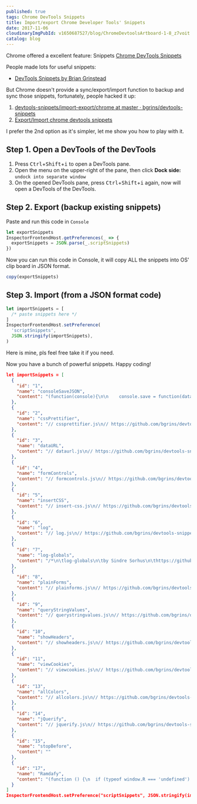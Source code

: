 ```yaml
---
published: true
tags: Chrome DevTools Snippets
title: Import/export Chrome Developer Tools' Snippets
date: 2017-11-06
cloudinaryImgPubId: v1650687527/blog/ChromeDevtoolsArtboard-1-8_z7voit
catalog: blog
---
```


Chrome offered a excellent feature: Snippets
[Chrome DevTools Snippets](https://developers.google.com/web/tools/chrome-devtools/snippets)

People made lots for useful snippets:

- [DevTools Snippets by Brian Grinstead](https://bgrins.github.io/devtools-snippets/)

But Chrome doesn't provide a sync/export/import function to backup and sync
those snippets, fortunately, people hacked it up:

1. [devtools-snippets/import-export/chrome at master · bgrins/devtools-snippets](https://github.com/bgrins/devtools-snippets/tree/master/import-export/chrome)
2. [Export/Import chrome devtools snippets](https://gist.github.com/DJTB/9c177156340e3d4be8580574ecf31c06)

I prefer the 2nd option as it's simpler, let me show you how to play with it.

## Step 1. Open a DevTools of the DevTools

1. Press <kbd>Ctrl</kbd>+<kbd>Shift</kbd>+<kbd>i</kbd> to open a DevTools pane.
2. Open the menu on the upper-right of the pane, then click **Dock side:**
   `undock into separate window`
3. On the opened DevTools pane, press
   <kbd>Ctrl</kbd>+<kbd>Shift</kbd>+<kbd>i</kbd> again, now will open a DevTools
   of the DevTools.

## Step 2. Export (backup existing snippets)

Paste and run this code in `Console`

```js
let exportSnippets
InspectorFrontendHost.getPreferences(_ => {
  exportSnippets = JSON.parse(_.scriptSnippets)
})
```

Now you can run this code in Console, it will copy ALL the snippets into OS'
clip board in JSON format.

```js
copy(exportSnippets)
```

## Step 3. Import (from a JSON format code)

```js
let importSnippets = [
  /* paste snippets here */
]
InspectorFrontendHost.setPreference(
  'scriptSnippets',
  JSON.stringify(importSnippets),
)
```

Here is mine, pls feel free take it if you need.

Now you have a bunch of powerful snippets. Happy coding!

```json
let importSnippets = [
  {
    "id": "1",
    "name": "consoleSaveJSON",
    "content": "(function(console){\n\n    console.save = function(data, filename){\n\n        if(!data) {\n            console.error('Console.save: No data')\n            return;\n        }\n\n        if(!filename) filename = 'console.json'\n\n        if(typeof data === \"object\"){\n            data = JSON.stringify(data, undefined, 4)\n        }\n\n        var blob = new Blob([data], {type: 'text/json'}),\n            e    = document.createEvent('MouseEvents'),\n            a    = document.createElement('a')\n\n        a.download = filename\n        a.href = window.URL.createObjectURL(blob)\n        a.dataset.downloadurl =  ['text/json', a.download, a.href].join(':')\n        e.initMouseEvent('click', true, false, window, 0, 0, 0, 0, 0, false, false, false, false, 0, null)\n        a.dispatchEvent(e)\n    }\n})(console)"
  },
  {
    "id": "2",
    "name": "cssPrettifier",
    "content": "// cssprettifier.js\n// https://github.com/bgrins/devtools-snippets\n// Unminify and prettify a CSS file.\n\n/*\n * cssprettifier-bookmarklet\n * Copyright (c) 2013 Addy Osmani, Sindre Sorhus\n * CSSBeautify (c) Sencha, Ariya Hidayat\n * Prism (c) Lea Verou\n * Licensed under the MIT license.\n */\n /*globals document:true*/\n(function () {\n  'use strict';\n\n  if (document.body.childNodes.length !== 1) {\n       console.log(\"CSS Prettify: This page doesn't appear to be a stylesheet.  Make sure you run this on a css file\");\n       return;\n  }\n\n  // cssbeautify\n  (function(){\"use strict\";function a(a,b){function s(a){return\" \"===a||\"\\n\"===a||\"   \"===a||\"\\r\"===a||\"\\f\"===a}function t(a){return\"'\"===a||'\"'===a}function u(a){return h>=\"a\"&&\"z\">=h||h>=\"A\"&&\"Z\">=h||h>=\"0\"&&\"9\">=h||\"-_*.:#\".indexOf(a)>=0}function v(){var a;for(a=m;a>0;a-=1)g+=c.indent}function w(){g=r(g),p?g+=\" {\":(g+=\"\\n\",v(),g+=\"{\"),\"\\n\"!==i&&(g+=\"\\n\"),m+=1}function x(){var a;m-=1,g=r(g),q&&(a=g.charAt(g.length-1),\";\"!==a&&\"{\"!==a&&(g+=\";\")),g+=\"\\n\",v(),g+=\"}\",f.push(g),g=\"\"}var c,f,h,i,j,k,l,m,n,o,r,d=0,e=a.length,g=\"\",p=!0,q=!1;for(c=arguments.length>1?b:{},c.indent===void 0&&(c.indent=\"    \"),\"string\"==typeof c.openbrace&&(p=\"end-of-line\"===c.openbrace),\"boolean\"==typeof c.autosemicolon&&(q=c.autosemicolon),r=String.prototype.trimRight?function(a){return a.trimRight()}:function(a){return a.replace(/\\s+$/,\"\")},l={Start:0,AtRule:1,Block:2,Selector:3,Ruleset:4,Property:5,Separator:6,Expression:7,URL:8},m=0,k=l.Start,o=!1,f=[],a=a.replace(/\\r\\n/g,\"\\n\");e>d;)if(h=a.charAt(d),i=a.charAt(d+1),d+=1,t(n))g+=h,h===n&&(n=null),\"\\\\\"===h&&i===n&&(g+=i,d+=1);else if(t(h))g+=h,n=h;else if(o)g+=h,\"*\"===h&&\"/\"===i&&(o=!1,g+=i,d+=1);else if(\"/\"!==h||\"*\"!==i){if(k===l.Start){if(0===f.length&&s(h)&&0===g.length)continue;if(\" \">=h||h.charCodeAt(0)>=128){k=l.Start,g+=h;continue}if(u(h)||\"[\"===h||\"@\"===h){if(j=r(g),0===j.length)f.length>0&&(g=\"\\n\\n\");else if(\"}\"===j.charAt(j.length-1)||\";\"===j.charAt(j.length-1))g=j+\"\\n\\n\";else for(;;){if(i=g.charAt(g.length-1),\" \"!==i&&9!==i.charCodeAt(0))break;g=g.substr(0,g.length-1)}g+=h,k=\"@\"===h?l.AtRule:l.Selector;continue}}if(k!==l.AtRule)if(k!==l.Block)if(k!==l.Selector)if(k!==l.Ruleset)if(k!==l.Property)if(k!==l.Separator)if(k!==l.Expression)k===l.URL&&\")\"===h&&g.charAt(\"\\\\\"!==g.length-1)?(g+=h,k=l.Expression):g+=h;else{if(\"}\"===h){x(),k=l.Start,m>0&&(k=l.Block);continue}if(\";\"===h){g=r(g),g+=\";\\n\",k=l.Ruleset;continue}if(g+=h,\"(\"===h&&\"l\"===g.charAt(g.length-2)&&\"r\"===g.charAt(g.length-3)&&\"u\"===g.charAt(g.length-4)){k=l.URL;continue}}else{if(!s(h)){g+=h,k=l.Expression;continue}t(i)&&(k=l.Expression)}else{if(\":\"===h){g=r(g),g+=\": \",k=l.Expression,s(i)&&(k=l.Separator);continue}if(\"}\"===h){x(),k=l.Start,m>0&&(k=l.Block);continue}g+=h}else{if(\"}\"===h){x(),k=l.Start,m>0&&(k=l.Block);continue}if(\"\\n\"===h){g=r(g),g+=\"\\n\";continue}if(!s(h)){g=r(g),g+=\"\\n\",v(),g+=h,k=l.Property;continue}g+=h}else{if(\"{\"===h){w(),k=l.Ruleset;continue}if(\"}\"===h){x(),k=l.Start;continue}g+=h}else{if(u(h)){if(j=r(g),0===j.length)f.length>0&&(g=\"\\n\\n\");else if(\"}\"===j.charAt(j.length-1))g=j+\"\\n\\n\";else for(;;){if(i=g.charAt(g.length-1),\" \"!==i&&9!==i.charCodeAt(0))break;g=g.substr(0,g.length-1)}v(),g+=h,k=l.Selector;continue}if(\"}\"===h){x(),k=l.Start;continue}g+=h}else{if(\";\"===h){g+=h,k=l.Start;continue}if(\"{\"===h){j=r(g),w(),k=\"@font-face\"===j?l.Ruleset:l.Block;continue}g+=h}}else o=!0,g+=h,g+=i,d+=1;return g=f.join(\"\")+g}\"undefined\"!=typeof exports?module.exports=exports=a:\"object\"==typeof window&&(window.cssbeautify=a)})();\n  // prism\n  (function(){var e=/\\blang(?:uage)?-(?!\\*)(\\w+)\\b/i,t=self.Prism={util:{type:function(e){return Object.prototype.toString.call(e).match(/\\[object (\\w+)\\]/)[1]},clone:function(e){var n=t.util.type(e);switch(n){case\"Object\":var r={};for(var i in e)e.hasOwnProperty(i)&&(r[i]=t.util.clone(e[i]));return r;case\"Array\":return e.slice()}return e}},languages:{extend:function(e,n){var r=t.util.clone(t.languages[e]);for(var i in n)r[i]=n[i];return r},insertBefore:function(e,n,r,i){i=i||t.languages;var s=i[e],o={};for(var u in s)if(s.hasOwnProperty(u)){if(u==n)for(var a in r)r.hasOwnProperty(a)&&(o[a]=r[a]);o[u]=s[u]}return i[e]=o},DFS:function(e,n){for(var r in e){n.call(e,r,e[r]);t.util.type(e)===\"Object\"&&t.languages.DFS(e[r],n)}}},highlightAll:function(e,n){var r=document.querySelectorAll('code[class*=\"language-\"], [class*=\"language-\"] code, code[class*=\"lang-\"], [class*=\"lang-\"] code');for(var i=0,s;s=r[i++];)t.highlightElement(s,e===!0,n)},highlightElement:function(r,i,s){var o,u,a=r;while(a&&!e.test(a.className))a=a.parentNode;if(a){o=(a.className.match(e)||[,\"\"])[1];u=t.languages[o]}if(!u)return;r.className=r.className.replace(e,\"\").replace(/\\s+/g,\" \")+\" language-\"+o;a=r.parentNode;/pre/i.test(a.nodeName)&&(a.className=a.className.replace(e,\"\").replace(/\\s+/g,\" \")+\" language-\"+o);var f=r.textContent;if(!f)return;f=f.replace(/&/g,\"&amp;\").replace(/</g,\"&lt;\").replace(/>/g,\"&gt;\").replace(/\\u00a0/g,\" \");var l={element:r,language:o,grammar:u,code:f};t.hooks.run(\"before-highlight\",l);if(i&&self.Worker){var c=new Worker(t.filename);c.onmessage=function(e){l.highlightedCode=n.stringify(JSON.parse(e.data));l.element.innerHTML=l.highlightedCode;s&&s.call(l.element);t.hooks.run(\"after-highlight\",l)};c.postMessage(JSON.stringify({language:l.language,code:l.code}))}else{l.highlightedCode=t.highlight(l.code,l.grammar);l.element.innerHTML=l.highlightedCode;s&&s.call(r);t.hooks.run(\"after-highlight\",l)}},highlight:function(e,r){return n.stringify(t.tokenize(e,r))},tokenize:function(e,n){var r=t.Token,i=[e],s=n.rest;if(s){for(var o in s)n[o]=s[o];delete n.rest}e:for(var o in n){if(!n.hasOwnProperty(o)||!n[o])continue;var u=n[o],a=u.inside,f=!!u.lookbehind||0;u=u.pattern||u;for(var l=0;l<i.length;l++){var c=i[l];if(i.length>e.length)break e;if(c instanceof r)continue;u.lastIndex=0;var h=u.exec(c);if(h){f&&(f=h[1].length);var p=h.index-1+f,h=h[0].slice(f),d=h.length,v=p+d,m=c.slice(0,p+1),g=c.slice(v+1),y=[l,1];m&&y.push(m);var b=new r(o,a?t.tokenize(h,a):h);y.push(b);g&&y.push(g);Array.prototype.splice.apply(i,y)}}}return i},hooks:{all:{},add:function(e,n){var r=t.hooks.all;r[e]=r[e]||[];r[e].push(n)},run:function(e,n){var r=t.hooks.all[e];if(!r||!r.length)return;for(var i=0,s;s=r[i++];)s(n)}}},n=t.Token=function(e,t){this.type=e;this.content=t};n.stringify=function(e){if(typeof e==\"string\")return e;if(Object.prototype.toString.call(e)==\"[object Array]\")return e.map(n.stringify).join(\"\");var r={type:e.type,content:n.stringify(e.content),tag:\"span\",classes:[\"token\",e.type],attributes:{}};r.type==\"comment\"&&(r.attributes.spellcheck=\"true\");t.hooks.run(\"wrap\",r);var i=\"\";for(var s in r.attributes)i+=s+'=\"'+(r.attributes[s]||\"\")+'\"';return\"<\"+r.tag+' class=\"'+r.classes.join(\" \")+'\" '+i+\">\"+r.content+\"</\"+r.tag+\">\"};if(!self.document){self.addEventListener(\"message\",function(e){var n=JSON.parse(e.data),r=n.language,i=n.code;self.postMessage(JSON.stringify(t.tokenize(i,t.languages[r])));self.close()},!1);return}var r=document.getElementsByTagName(\"script\");r=r[r.length-1];if(r){t.filename=r.src;document.addEventListener&&!r.hasAttribute(\"data-manual\")&&document.addEventListener(\"DOMContentLoaded\",t.highlightAll)}})();;\n  Prism.languages.css={comment:/\\/\\*[\\w\\W]*?\\*\\//g,atrule:/@[\\w-]+?(\\s+[^;{]+)?(?=\\s*{|\\s*;)/gi,url:/url\\(([\"']?).*?\\1\\)/gi,selector:/[^\\{\\}\\s][^\\{\\}]*(?=\\s*\\{)/g,property:/(\\b|\\B)[a-z-]+(?=\\s*:)/ig,string:/(\"|')(\\\\?.)*?\\1/g,important:/\\B!important\\b/gi,ignore:/&(lt|gt|amp);/gi,punctuation:/[\\{\\};:]/g};Prism.languages.markup&&Prism.languages.insertBefore(\"markup\",\"tag\",{style:{pattern:/(&lt;|<)style[\\w\\W]*?(>|&gt;)[\\w\\W]*?(&lt;|<)\\/style(>|&gt;)/ig,inside:{tag:{pattern:/(&lt;|<)style[\\w\\W]*?(>|&gt;)|(&lt;|<)\\/style(>|&gt;)/ig,inside:Prism.languages.markup.tag.inside},rest:Prism.languages.css}}});\n\n  var prismStyle = document.createElement('style');\n  var beautified = cssbeautify(document.body.textContent, {autosemicolon: true});\n  var highlighted = Prism.highlight(beautified, Prism.languages.css);\n\n  prismStyle.textContent = 'code[class*=\"language-\"],pre[class*=\"language-\"]{color:black;text-shadow:0 1px white;font-family:Consolas,Monaco,\\'Andale Mono\\',monospace;direction:ltr;text-align:left;white-space:pre;word-spacing:normal;-moz-tab-size:4;-o-tab-size:4;tab-size:4;-webkit-hyphens:none;-moz-hyphens:none;-ms-hyphens:none;hyphens:none;}@media print{code[class*=\"language-\"],pre[class*=\"language-\"]{text-shadow:none;}}pre[class*=\"language-\"]{padding:1em;margin:.5em 0;overflow:auto;}:not(pre) > code[class*=\"language-\"],pre[class*=\"language-\"]{background:#f5f2f0;}:not(pre) > code[class*=\"language-\"]{padding:.1em;border-radius:.3em;}.token.comment,.token.prolog,.token.doctype,.token.cdata{color:slategray;}.token.punctuation{color:#999;}.namespace{opacity:.7;}.token.property,.token.tag,.token.boolean,.token.number{color:#905;}.token.selector,.token.attr-name,.token.string{color:#690;}.token.operator,.token.entity,.token.url,.language-css .token.string,.style .token.string{color:#a67f59;background:hsla(0,0%,100%,.5);}.token.atrule,.token.attr-value,.token.keyword{color:#07a;}.token.regex,.token.important{color:#e90;}.token.important{font-weight:bold;}.token.entity{cursor:help;}';\n\n  document.head.innerHTML = '';\n  document.head.appendChild(prismStyle);\n  document.body.innerHTML = '<code><pre>' + highlighted + '</pre></code>';\n\n})();"
  },
  {
    "id": "3",
    "name": "dataURL",
    "content": "// dataurl.js\n// https://github.com/bgrins/devtools-snippets\n// Print out data URLs for all images / canvases on the page.\n\n(function() {\n\n  console.group(\"Data URLs\");\n\n  [].forEach.call(document.querySelectorAll(\"img\"), function(i) {\n    var c = document.createElement(\"canvas\");\n    var ctx = c.getContext(\"2d\");\n    c.width = i.width;\n    c.height = i.height;\n\n    try {\n      ctx.drawImage(i, 0, 0);\n      console.log(i, c.toDataURL());\n    }\n    catch(e) {\n      console.log(i, \"No Permission - try opening this image in a new tab and running the snippet again?\", i.src);\n    }\n  });\n\n  [].forEach.call(document.querySelectorAll(\"canvas\"), function(c) {\n    try {\n      console.log(c, c.toDataURL());\n    }\n    catch(e) {\n      console.log(c, \"No Permission\");\n    }\n  });\n\n  console.groupEnd(\"Data URLs\");\n\n})();"
  },
  {
    "id": "4",
    "name": "formControls",
    "content": "// formcontrols.js\n// https://github.com/bgrins/devtools-snippets\n// Print out forms and their controls\n\n(function() {\n\n  var forms = document.querySelectorAll(\"form\");\n\n  for (var i = 0, len = forms.length; i < len; i++) {\n    var tab = [ ];\n\n    console.group(\"HTMLForm quot;\" + forms[i].name + \"quot;: \" + forms[i].action);\n    console.log(\"Element:\", forms[i], \"\\nName:    \"+forms[i].name+\"\\nMethod:  \"+forms[i].method.toUpperCase()+\"\\nAction:  \"+forms[i].action || \"null\");\n\n    [\"input\", \"textarea\", \"select\"].forEach(function (control) {\n      [].forEach.call(forms[i].querySelectorAll(control), function (node) {\n        tab.push({\n          \"Element\": node,\n          \"Type\": node.type,\n          \"Name\": node.name,\n          \"Value\": node.value,\n          \"Pretty Value\": (isNaN(node.value) || node.value === \"\" ? node.value : parseFloat(node.value))\n        });\n      });\n    });\n\n    console.table(tab);\n    console.groupEnd();\n  }\n})();"
  },
  {
    "id": "5",
    "name": "insertCSS",
    "content": "// insert-css.js\n// https://github.com/bgrins/devtools-snippets\n// Injects a snippet of CSS into the current page.\n\nfunction insertCss(code) {\n  var style = document.createElement('style');\n  style.type = 'text/css';\n\n  if (style.styleSheet) {  // IE\n    style.styleSheet.cssText = code;\n  } else { // Other browsers\n    style.innerHTML = code;\n  }\n  document.getElementsByTagName(\"head\")[0].appendChild( style );\n}\n\n// Feel free to extend this snippet with your favorite CSS snippets.\n// Here's an example which makes the current page high contrast.\n// Notice the trailing backslashes, used to define multiline strings.\nfunction insertCssHighContrast() {\n  var css = '\\\n    * { background: white ! important; color: black !important } \\\n    :link, :link * { color: #0000EE !important } \\\n    :visited, :visited * { color: #551A8B !important } \\\n  ';\n    insertCss(css);\n}"
  },
  {
    "id": "6",
    "name": "log",
    "content": "// log.js\n// https://github.com/bgrins/devtools-snippets\n// Adds a `log` function to window object.\n// http://www.briangrinstead.com/blog/console-log-helper-function\n \n(function() {\n \n  window.log = Function.prototype.bind.call(console.log, console);\n \n})();"
  },
  {
    "id": "7",
    "name": "log-globals",
    "content": "/*\n\tlog-globals\n\tby Sindre Sorhus\n\thttps://github.com/sindresorhus/log-globals\n\tMIT License\n*/\n(function () {\n\t'use strict';\n\n\tfunction getIframe() {\n\t\tvar el = document.createElement('iframe');\n\t\tel.style.display = 'none';\n\t\tdocument.body.appendChild(el);\n\t\tvar win = el.contentWindow;\n\t\tdocument.body.removeChild(el);\n\t\treturn win;\n\t}\n\n\tfunction detectGlobals() {\n\t\tvar iframe = getIframe();\n\t\tvar ret = Object.create(null);\n\n\t\tfor (var prop in window) {\n\t\t\tif (!(prop in iframe)) {\n\t\t\t\tret[prop] = window[prop];\n\t\t\t}\n\t\t}\n\n\t\treturn ret;\n\t}\n\n\tconsole.log(detectGlobals());\n})();"
  },
  {
    "id": "8",
    "name": "plainForms",
    "content": "// plainforms.js\n// https://github.com/bgrins/devtools-snippets\n// Remove HTML5 form features (validations and special input types).\n//HTML5 Forms are great, but sometimes you don’t want the browser to validate \n//or present special controls for them. For instance, if you want to test server-side \n//validation of some fields, you do not want the browser to prevent invalid data for \n//that field type. This snippet finds all of the HTML5 input elements, sets their type \n//attributes to “text” (and keeps any values that were set), and removes any validations \n//enforced by the browser. Implementation by stroebjo.\n(function () {\n\n  ['maxlength', 'required', 'min', 'max', 'pattern', 'step' ].forEach(function (attr) {\n    [].forEach.call(document.querySelectorAll(\"[\" + attr + \"]\"), function (node) {\n      node.removeAttribute(attr);\n    });\n  });\n\n  ['tel', 'url', 'email', 'datetime', 'date', 'month', 'week', 'time', 'datetime-local', 'number', 'range', 'color'].forEach(function (type) {\n    [].forEach.call(document.querySelectorAll(\"input[type=\" + type + \"]\"), function (node) {\n      node.setAttribute('type', 'text');\n    });\n  });\n\n  console.info(\"All HTML5 form validations have been removed.\");\n})();"
  },
  {
    "id": "9",
    "name": "queryStringValues",
    "content": "// querystringvalues.js\n// https://github.com/bgrins/devtools-snippets\n// Print out key/value pairs from querystring.\n \n(function() {\n \n  var url = location;\n  var querystring = location.search.slice(1);\n  var tab = querystring.split(\"&\").map(function(qs) {\n    return { \"Key\": qs.split(\"=\")[0], \"Value\": qs.split(\"=\")[1], \"Pretty Value\": decodeURIComponent(qs.split(\"=\")[1]).replace(/\\+/g,\" \") }\n  });\n \n  console.group(\"Querystring Values\");\n  console.log(\"URL: \"+url+\"\\nQS:  \"+querystring);\n  console.table(tab);\n  console.groupEnd(\"Querystring Values\");\n \n})();"
  },
  {
    "id": "10",
    "name": "showHeaders",
    "content": "// showheaders.js\n// https://github.com/bgrins/devtools-snippets\n// Print out response headers for current URL.\n \n(function() {\n \n  var request=new XMLHttpRequest();\n  request.open('HEAD',window.location,true);\n   \n  request.onload = request.onerror = function () {\n    var headers = request.getAllResponseHeaders();\n    var tab = headers.split(\"\\n\").map(function(h) {\n      return { \"Key\": h.split(\": \")[0], \"Value\": h.split(\": \")[1] }\n    }).filter(function(h) { return h.Value !== undefined; });\n \n    console.group(\"Request Headers\");\n    console.log(headers);\n    console.table(tab);\n    console.groupEnd(\"Request Headers\");\n  };\n   \n  request.send(null);\n \n})();"
  },
  {
    "id": "11",
    "name": "viewCookies",
    "content": "// viewcookies.js\n// https://github.com/bgrins/devtools-snippets\n// Shows all cookies stored in document.cookies in a console.table\n \n(function() {\n  'use strict';\n \n  window.viewCookies = function() {\n    if (document.cookie) {\n      const cookies = document.cookie\n        .split(/; ?/)\n        .map(s => {\n          const [ , key, value ] = s.match(/^(.*?)=(.*)$/);\n          return {\n            key,\n            value: decodeURIComponent(value)\n          };\n        });\n \n      console.table(cookies);\n    }\n    else {\n      console.warn('document.cookie is empty!');\n    }\n  };\n})();\n \nwindow.viewCookies();"
  },
  {
    "id": "13",
    "name": "allColors",
    "content": "// allcolors.js\n// https://github.com/bgrins/devtools-snippets\n// Print out CSS colors used in elements on the page.\n \n(function () {\n  // Should include colors from elements that have a border color but have a zero width?\n  var includeBorderColorsWithZeroWidth = false;\n \n  var allColors = {};\n  var props = [\"background-color\", \"color\", \"border-top-color\", \"border-right-color\", \"border-bottom-color\", \"border-left-color\"];\n  var skipColors = {\n    \"rgb(0, 0, 0)\": 1,\n    \"rgba(0, 0, 0, 0)\": 1,\n    \"rgb(255, 255, 255)\": 1\n  };\n \n  [].forEach.call(document.querySelectorAll(\"*\"), function (node) {\n    var nodeColors = {};\n    props.forEach(function (prop) {\n      var color = window.getComputedStyle(node, null).getPropertyValue(prop),\n        thisIsABorderProperty = (prop.indexOf(\"border\") != -1),\n        notBorderZero = thisIsABorderProperty ? window.getComputedStyle(node, null).getPropertyValue(prop.replace(\"color\", \"width\")) !== \"0px\" : true,\n        colorConditionsMet;\n \n      if (includeBorderColorsWithZeroWidth) {\n        colorConditionsMet = color && !skipColors[color];\n      } else {\n        colorConditionsMet = color && !skipColors[color] && notBorderZero;\n      }\n \n      if (colorConditionsMet) {\n        if (!allColors[color]) {\n          allColors[color] = {\n            count: 0,\n            nodes: []\n          };\n        }\n \n        if (!nodeColors[color]) {\n          allColors[color].count++;\n          allColors[color].nodes.push(node);\n        }\n \n        nodeColors[color] = true;\n      }\n    });\n  });\n \n  function rgbTextToRgbArray(rgbText) {\n    return rgbText.replace(/\\s/g, \"\").match(/\\d+,\\d+,\\d+/)[0].split(\",\").map(function(num) {\n      return parseInt(num, 10);\n    });\n  }\n \n  function componentToHex(c) {\n    var hex = c.toString(16);\n    return hex.length == 1 ? \"0\" + hex : hex;\n  }\n \n  function rgbToHex(rgbArray) {\n    var r = rgbArray[0],\n      g = rgbArray[1],\n      b = rgbArray[2];\n    return \"#\" + componentToHex(r) + componentToHex(g) + componentToHex(b);\n  }\n \n  var allColorsSorted = [];\n  for (var i in allColors) {\n    var rgbArray = rgbTextToRgbArray(i);\n    var hexValue = rgbToHex(rgbArray);\n \n    allColorsSorted.push({\n      key: i,\n      value: allColors[i],\n      hexValue: hexValue\n    });\n  }\n \n  allColorsSorted = allColorsSorted.sort(function (a, b) {\n    return b.value.count - a.value.count;\n  });\n \n  var nameStyle = \"font-weight:normal;\";\n  var countStyle = \"font-weight:bold;\";\n  function colorStyle(color) {\n    return \"background:\" + color + \";color:\" + color + \";border:1px solid #333;\";\n  };\n \n  console.group(\"Total colors used in elements on the page: \" + window.location.href + \" are \" + allColorsSorted.length);\n  allColorsSorted.forEach(function (c) {\n    console.groupCollapsed(\"%c    %c \" + c.key + \" \" + c.hexValue + \" %c(\" + c.value.count + \" times)\",\n      colorStyle(c.key), nameStyle, countStyle);\n    c.value.nodes.forEach(function (node) {\n      console.log(node);\n    });\n    console.groupEnd();\n  });\n  console.groupEnd(\"All colors used in elements on the page\");\n \n})();"
  },
  {
    "id": "14",
    "name": "jQuerify",
    "content": "// jquerify.js\n// https://github.com/bgrins/devtools-snippets\n// Add jQuery to any page that does not have it already.\n \n(function () {\n \n  if ( !window.jQuery ) {\n    var dollarInUse = !!window.$;\n    var s = document.createElement('script');\n    s.setAttribute('src', 'https://cdn.bootcss.com/jquery/2.2.4/jquery.min.js');\n    s.addEventListener('load', function(){\n      console.log('jQuery loaded!');\n \n      if(dollarInUse) {\n        jQuery.noConflict();\n        console.log('`$` already in use; use `jQuery`');\n      }\n    });\n \n    document.body.appendChild(s);\n  }\n \n})();"
  },
  {
    "id": "15",
    "name": "stopBefore",
    "content": ""
  },
  {
    "id": "17",
    "name": "Ramdafy",
    "content": "(function () {\n  if (typeof window.R === 'undefined') {\n    var s = document.createElement('script');\n    s.setAttribute('src', 'https://cdn.rawgit.com/ramda/ramda/master/dist/ramda.js');\n    document.body.appendChild(s);\n  }\n}());"
  }
]
InspectorFrontendHost.setPreference("scriptSnippets", JSON.stringify(importSnippets));
```
